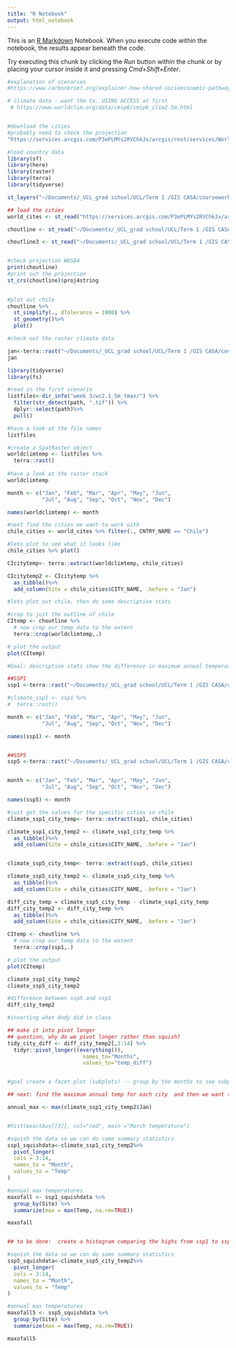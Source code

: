 ```yaml
---
title: "R Notebook"
output: html_notebook
---
```


This is an [R Markdown](http://rmarkdown.rstudio.com) Notebook. When you execute code within the notebook, the results appear beneath the code. 

Try executing this chunk by clicking the *Run* button within the chunk or by placing your cursor inside it and pressing *Cmd+Shift+Enter*. 

```r
#explanation of scenarios
#https://www.carbonbrief.org/explainer-how-shared-socioeconomic-pathways-explore-future-climate-change/

# climate data - want the tx. USING ACCESS at first 
 # https://www.worldclim.org/data/cmip6/cmip6_clim2.5m.html


#download the cities 
#probably need to check the projection 
"https://services.arcgis.com/P3ePLMYs2RVChkJx/arcgis/rest/services/World_Cities/FeatureServer/0/query?outFields=*&where=1%3D1&f=geojson"
```

```r
#load country data
library(sf)
library(here)
library(raster)
library(terra)
library(tidyverse)

st_layers("~/Documents/_UCL_grad school/UCL/Term 1 /GIS CASA/coursework/week 3/gadm41_CHL_shp")

## load the cities 
world_cites <- st_read("https://services.arcgis.com/P3ePLMYs2RVChkJx/arcgis/rest/services/World_Cities/FeatureServer/0/query?outFields=*&where=1%3D1&f=geojson")
```
```r
choutline <- st_read("~/Documents/_UCL_grad school/UCL/Term 1 /GIS CASA/coursework/week 3/gadm41_CHL_shp/gadm41_CHL_0.shp")

choutline3 <- st_read("~/Documents/_UCL_grad school/UCL/Term 1 /GIS CASA/coursework/week 3/gadm41_CHL_shp/gadm41_CHL_3.shp")


#check projection WGS84
print(choutline)
#print out the projection
st_crs(choutline)$proj4string
                     
```
```r
#plot out chile
choutline %>%
  st_simplify(., dTolerance = 1000) %>%
  st_geometry()%>%
  plot()
```

```r
#check out the raster climate data

jan<-terra::rast("~/Documents/_UCL_grad school/UCL/Term 1 /GIS CASA/coursework/week 3/wc2.1_5m_tmax/wc2.1_5m_tmax_01.tif")
jan

library(tidyverse)
library(fs)

#read in the first scenario
listfiles<-dir_info("week 3/wc2.1_5m_tmax/") %>%
  filter(str_detect(path, ".tif")) %>%
  dplyr::select(path)%>%
  pull()

#have a look at the file names 
listfiles
```
```r
#create a SpatRaster object 
worldclimtemp <- listfiles %>%
  terra::rast()
  
#have a look at the raster stack
worldclimtemp
```
```r
month <- c("Jan", "Feb", "Mar", "Apr", "May", "Jun", 
           "Jul", "Aug", "Sep", "Oct", "Nov", "Dec")

names(worldclimtemp) <- month
```

```r
#next find the cities we want to work with 
chile_cities <- world_cites %>% filter(., CNTRY_NAME == "Chile")

#lets plot to see what it looks like
chile_cities %>% plot() 

CIcitytemp<- terra::extract(worldclimtemp, chile_cities)

CIcitytemp2 <- CIcitytemp %>% 
  as_tibble()%>% 
  add_column(Site = chile_cities$CITY_NAME, .before = "Jan")
```

```r
#lets plot out chile, then do some descriptive stats

#crop to just the outline of chile 
CItemp <- choutline %>%
  # now crop our temp data to the extent
  terra::crop(worldclimtemp,.)

# plot the output
plot(CItemp)
```
```r
#Goal: descriptive stats show the difference in maximum annual temperature for key cities between SSP1 and SSP5 for the years 2081-2100

##SSP1 
ssp1 <-terra::rast("~/Documents/_UCL_grad school/UCL/Term 1 /GIS CASA/coursework/week 3/wc2.1_2.5m_tmax_ACCESS-CM2_ssp126_2081-2100.tif")

#climate_ssp1 <- ssp1 %>%
#  terra::rast()

month <- c("Jan", "Feb", "Mar", "Apr", "May", "Jun", 
           "Jul", "Aug", "Sep", "Oct", "Nov", "Dec")

names(ssp1) <- month


##SSP5 
ssp5 <-terra::rast("~/Documents/_UCL_grad school/UCL/Term 1 /GIS CASA/coursework/week 3/wc2.1_2.5m_tmax_ACCESS-CM2_ssp585_2081-2100.tif")


month <- c("Jan", "Feb", "Mar", "Apr", "May", "Jun", 
           "Jul", "Aug", "Sep", "Oct", "Nov", "Dec")

names(ssp5) <- month


```


```r
#just get the values for the specific cities in chile 
climate_ssp1_city_temp<- terra::extract(ssp1, chile_cities)

climate_ssp1_city_temp2 <- climate_ssp1_city_temp %>% 
  as_tibble()%>% 
  add_column(Site = chile_cities$CITY_NAME, .before = "Jan")


climate_ssp5_city_temp<- terra::extract(ssp5, chile_cities)

climate_ssp5_city_temp2 <- climate_ssp5_city_temp %>% 
  as_tibble()%>% 
  add_column(Site = chile_cities$CITY_NAME, .before = "Jan")

diff_city_temp = climate_ssp5_city_temp - climate_ssp1_city_temp
diff_city_temp2 <- diff_city_temp %>% 
  as_tibble()%>% 
  add_column(Site = chile_cities$CITY_NAME, .before = "Jan")
```


```r

CItemp <- choutline %>%
  # now crop our temp data to the extent
  terra::crop(ssp1,.)

# plot the output
plot(CItemp)
```
```r
climate_ssp1_city_temp2
climate_ssp5_city_temp2

#difference between ssp5 and ssp1
diff_city_temp2
```
```r
#inserting what Andy did in class 

## make it into pivot longer 
## question, why do we pivot longer rather than squish? 
tidy_city_diff <- diff_city_temp2[,3:14] %>% 
  tidyr::pivot_longer((everything()), 
                        names_to="Months", 
                        values_to="temp_diff")


#goal create a facet plot (subplots) -- group by the months to see subplots for the months 

```





```r

## next: find the maximum annual temp for each city  and then we want to create a histogram I think 

annual_max <- max(climate_ssp1_city_temp2$Jan)


#hist(exactAus[[3]], col="red", main ="March temperature")

```


```r
#squish the data so we can do some summary statistics 
ssp1_squishdata<-climate_ssp1_city_temp2%>%
  pivot_longer(
  cols = 3:14,
  names_to = "Month",
  values_to = "Temp"
)

#annual max temperatures
maxofall <- ssp1_squishdata %>%
  group_by(Site) %>%
  summarize(max = max(Temp, na.rm=TRUE))

maxofall


## to be done:  create a histogram comparing the highs from ssp1 to ssp5 
```

```r
#squish the data so we can do some summary statistics 
ssp5_squishdata<-climate_ssp5_city_temp2%>%
  pivot_longer(
  cols = 3:14,
  names_to = "Month",
  values_to = "Temp"
)

#annual max temperatures
maxofall5 <- ssp5_squishdata %>%
  group_by(Site) %>%
  summarize(max = max(Temp, na.rm=TRUE))

maxofall5
```

